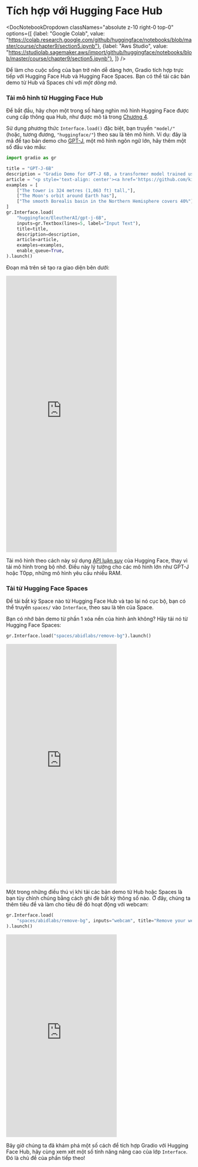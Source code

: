 # Tích hợp với Hugging Face Hub

<DocNotebookDropdown
  classNames="absolute z-10 right-0 top-0"
  options={[
    {label: "Google Colab", value: "https://colab.research.google.com/github/huggingface/notebooks/blob/master/course/chapter9/section5.ipynb"},
    {label: "Aws Studio", value: "https://studiolab.sagemaker.aws/import/github/huggingface/notebooks/blob/master/course/chapter9/section5.ipynb"},
]} />

Để làm cho cuộc sống của bạn trở nên dễ dàng hơn, Gradio tích hợp trực tiếp với Hugging Face Hub và Hugging Face Spaces. Bạn có thể tải các bản demo từ Hub và Spaces chỉ với *một dòng mã*.

### Tải mô hình từ Hugging Face Hub

Để bắt đầu, hãy chọn một trong số hàng nghìn mô hình Hugging Face được cung cấp thông qua Hub, như được mô tả trong [Chương 4](/course/chapter4/2).

Sử dụng phương thức `Interface.load()` đặc biệt, bạn truyền `"model/"` (hoặc, tương đương, `"huggingface/"`) theo sau là tên mô hình. Ví dụ: đây là mã để tạo bản demo cho [GPT-J](https://huggingface.co/EleutherAI/gpt-j-6B), một mô hình ngôn ngữ lớn, hãy thêm một số đầu vào mẫu:

```py
import gradio as gr

title = "GPT-J-6B"
description = "Gradio Demo for GPT-J 6B, a transformer model trained using Ben Wang's Mesh Transformer JAX. 'GPT-J' refers to the class of model, while '6B' represents the number of trainable parameters. To use it, simply add your text, or click one of the examples to load them. Read more at the links below."
article = "<p style='text-align: center'><a href='https://github.com/kingoflolz/mesh-transformer-jax' target='_blank'>GPT-J-6B: A 6 Billion Parameter Autoregressive Language Model</a></p>"
examples = [
    ["The tower is 324 metres (1,063 ft) tall,"],
    ["The Moon's orbit around Earth has"],
    ["The smooth Borealis basin in the Northern Hemisphere covers 40%"],
]
gr.Interface.load(
    "huggingface/EleutherAI/gpt-j-6B",
    inputs=gr.Textbox(lines=5, label="Input Text"),
    title=title,
    description=description,
    article=article,
    examples=examples,
    enable_queue=True,
).launch()
```

Đoạn mã trên sẽ tạo ra giao diện bên dưới:

<iframe src="https://hf.space/gradioiframe/course-demos/gpt-j-6B/+" frameBorder="0" height="750" title="Gradio app" class="container p-0 flex-grow space-iframe" allow="accelerometer; ambient-light-sensor; autoplay; battery; camera; document-domain; encrypted-media; fullscreen; geolocation; gyroscope; layout-animations; legacy-image-formats; magnetometer; microphone; midi; oversized-images; payment; picture-in-picture; publickey-credentials-get; sync-xhr; usb; vr ; wake-lock; xr-spatial-tracking" sandbox="allow-forms allow-modals allow-popups allow-popups-to-escape-sandbox allow-same-origin allow-scripts allow-downloads"></iframe>

Tải mô hình theo cách này sử dụng [API luận suy](https://huggingface.co/inference-api) của Hugging Face, thay vì tải mô hình trong bộ nhớ. Điều này lý tưởng cho các mô hình lớn như GPT-J hoặc T0pp, những mô hình yêu cầu nhiều RAM.

### Tải từ Hugging Face Spaces

Để tải bất kỳ Space nào từ Hugging Face Hub và tạo lại nó cục bộ, bạn có thể truyền  `spaces/` vào `Interface`, theo sau là tên của Space.

Bạn có nhớ bản demo từ phần 1 xóa nền của hình ảnh không? Hãy tải nó từ Hugging Face Spaces:

```py
gr.Interface.load("spaces/abidlabs/remove-bg").launch()
```

<iframe src="https://hf.space/gradioiframe/course-demos/remove-bg-original/+" frameBorder="0" height="650" title="Gradio app" class="container p-0 flex-grow space-iframe" allow="accelerometer; ambient-light-sensor; autoplay; battery; camera; document-domain; encrypted-media; fullscreen; geolocation; gyroscope; layout-animations; legacy-image-formats; magnetometer; microphone; midi; oversized-images; payment; picture-in-picture; publickey-credentials-get; sync-xhr; usb; vr ; wake-lock; xr-spatial-tracking" sandbox="allow-forms allow-modals allow-popups allow-popups-to-escape-sandbox allow-same-origin allow-scripts allow-downloads"></iframe>

Một trong những điều thú vị khi tải các bản demo từ Hub hoặc Spaces là bạn tùy chỉnh chúng bằng cách ghi đè bất kỳ thông số nào. Ở đây, chúng ta thêm tiêu đề và làm cho tiêu đề đó hoạt động với webcam:

```py
gr.Interface.load(
    "spaces/abidlabs/remove-bg", inputs="webcam", title="Remove your webcam background!"
).launch()
```

<iframe src="https://hf.space/gradioiframe/course-demos/Remove-bg/+" frameBorder="0" height="550" title="Gradio app" class="container p-0 flex-grow space-iframe" allow="accelerometer; ambient-light-sensor; autoplay; battery; camera; document-domain; encrypted-media; fullscreen; geolocation; gyroscope; layout-animations; legacy-image-formats; magnetometer; microphone; midi; oversized-images; payment; picture-in-picture; publickey-credentials-get; sync-xhr; usb; vr ; wake-lock; xr-spatial-tracking" sandbox="allow-forms allow-modals allow-popups allow-popups-to-escape-sandbox allow-same-origin allow-scripts allow-downloads"></iframe>

Bây giờ chúng ta đã khám phá một số cách để tích hợp Gradio với Hugging Face Hub, hãy cùng xem xét một số tính năng nâng cao của lớp `Interface`. Đó là chủ đề của phần tiếp theo!
